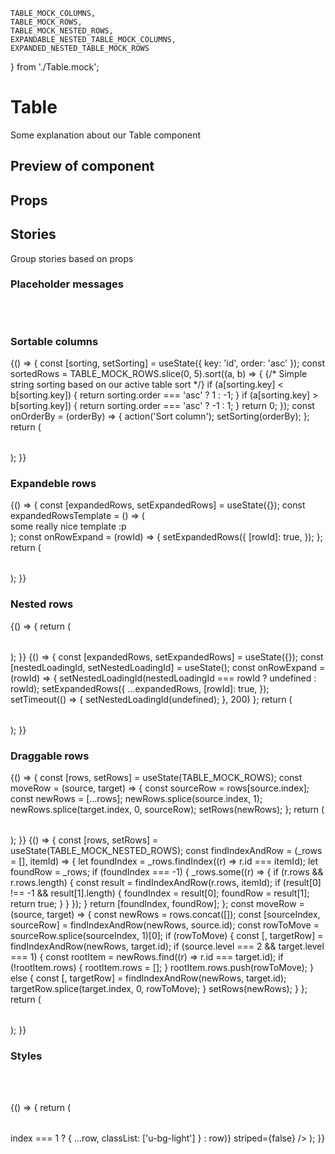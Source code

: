 
	TABLE_MOCK_COLUMNS,
	TABLE_MOCK_ROWS,
	TABLE_MOCK_NESTED_ROWS,
	EXPANDABLE_NESTED_TABLE_MOCK_COLUMNS,
	EXPANDED_NESTED_TABLE_MOCK_ROWS
} from './Table.mock';


<Meta title="Table" component={Table} />

# Table

Some explanation about our Table component

## Preview of component

<Preview>
	<Story name='Base'>
		<Table columns={TABLE_MOCK_COLUMNS()} rows={TABLE_MOCK_ROWS.slice(0, 5)}/>
	</Story>
</Preview>

## Props

<Props of={Table} />

## Stories

Group stories based on props

### Placeholder messages

<Preview isColumn>
	<Story name='Loading'>
		<Table loading columns={TABLE_MOCK_COLUMNS()} />
	</Story>
	<Story name='No columns'>
		<Table rows={TABLE_MOCK_ROWS}/>
	</Story>
	<Story name='No data'>
		<Table columns={TABLE_MOCK_COLUMNS()} className="u-margin-top" />
	</Story>
</Preview>

### Sortable columns

<Preview>
	<Story name='Sortable'>
		{() => {
			const [sorting, setSorting] = useState({ key: 'id', order: 'asc' });
			const sortedRows = TABLE_MOCK_ROWS.slice(0, 5).sort((a, b) => {
				{/* Simple string sorting based on our active table sort */}
				if (a[sorting.key] < b[sorting.key]) {
					return sorting.order === 'asc' ? 1 : -1;
				}
				if (a[sorting.key] > b[sorting.key]) {
					return sorting.order === 'asc' ? -1 : 1;
				}
				return 0;
			});
			const onOrderBy = (orderBy) => {
				action('Sort column');
				setSorting(orderBy);
			};
			return (
				<Table
					columns={TABLE_MOCK_COLUMNS()}
					rows={sortedRows}
					activeSorting={sorting}
					orderBy={setSorting}
				/>
			);
		}}
	</Story>
</Preview>

### Expandeble rows

<Preview>
	<Story name='Expandable'>
		{() => {
			const [expandedRows, setExpandedRows] = useState({});
			const expandedRowsTemplate = () => (
				<div>
					some really nice template :p
				</div>
			);
			const onRowExpand = (rowId) => {
				setExpandedRows({
					[rowId]: true,
				});
			};
			return (
				<Table
					dataKey="id"
					columns={TABLE_MOCK_COLUMNS(onRowExpand)}
					rows={TABLE_MOCK_ROWS}
					expandedRows={expandedRows}
					rowExpansionTemplate={expandedRowsTemplate}
				/>
			);
		}}
	</Story>
</Preview>

### Nested rows

<Preview>
	<Story name='Nested'>
		{() => {
			return (
				<Table
					columns={TABLE_MOCK_COLUMNS()}
					rows={TABLE_MOCK_NESTED_ROWS}
				/>
			);
		}}
	</Story>
</Preview>

<Preview>
	<Story name='Expandable nested'>
		{() => {
			const [expandedRows, setExpandedRows] = useState({});
			const [nestedLoadingId, setNestedLoadingId] = useState();
			const onRowExpand = (rowId) => {
				setNestedLoadingId(nestedLoadingId === rowId ? undefined : rowId);
				setExpandedRows({
					...expandedRows,
					[rowId]: true,
				});
				setTimeout(() => {
					setNestedLoadingId(undefined);
				}, 200)
			};
			return (
				<Table
					dataKey="id"
					columns={EXPANDABLE_NESTED_TABLE_MOCK_COLUMNS(onRowExpand)}
					rows={EXPANDED_NESTED_TABLE_MOCK_ROWS}
					nestedLoadingId={nestedLoadingId}
					expandedRows={expandedRows}
					expandNested={false}
					striped={false}
				/>
			);
		}}
	</Story>
</Preview>

### Draggable rows

<Preview>
	<Story name='Draggable'>
		{() => {
			const [rows, setRows] = useState(TABLE_MOCK_ROWS);
			const moveRow = (source, target) => {
				const sourceRow = rows[source.index];
				const newRows = [...rows];
				newRows.splice(source.index, 1);
				newRows.splice(target.index, 0, sourceRow);
				setRows(newRows);
			};
			return (
				<Table
					dataKey="id"
					draggable={true}
					moveRow={moveRow}
					columns={TABLE_MOCK_COLUMNS()}
					rows={rows}
				/>
			);
		}}
	</Story>
</Preview>

<Preview>
	<Story name='Draggable nested'>
		{() => {
			const [rows, setRows] = useState(TABLE_MOCK_NESTED_ROWS);
			const findIndexAndRow = (_rows = [], itemId) => {
				let foundIndex = _rows.findIndex((r) => r.id === itemId);
				let foundRow = _rows;
				if (foundIndex === -1) {
					_rows.some((r) => {
						if (r.rows && r.rows.length) {
							const result = findIndexAndRow(r.rows, itemId);
							if (result[0] !== -1 && result[1].length) {
								foundIndex = result[0];
								foundRow = result[1];
								return true;
							}
						}
					});
				}
				return [foundIndex, foundRow];
			};
			const moveRow = (source, target) => {
				const newRows = rows.concat([]);
				const [sourceIndex, sourceRow] = findIndexAndRow(newRows, source.id);
				const rowToMove = sourceRow.splice(sourceIndex, 1)[0];
				if (rowToMove) {
					const [, targetRow] = findIndexAndRow(newRows, target.id);
					if (source.level === 2 && target.level === 1) {
						const rootItem = newRows.find((r) => r.id === target.id);
						if (!rootItem.rows) {
							rootItem.rows = [];
						}
						rootItem.rows.push(rowToMove);
					} else {
						const [, targetRow] = findIndexAndRow(newRows, target.id);
						targetRow.splice(target.index, 0, rowToMove);
					}
					setRows(newRows);
				}
			};
			return (
				<Table
					dataKey="id"
					draggable={true}
					moveRow={moveRow}
					columns={TABLE_MOCK_COLUMNS()}
					rows={rows}
					allowHorizontalDrag={false}
				/>
			);
		}}
	</Story>
</Preview>

### Styles

<Preview isColumn>
	<Story name='No stripes'>
		<Table columns={TABLE_MOCK_COLUMNS()} rows={TABLE_MOCK_ROWS.slice(0, 4)} striped={false} />
	</Story>
	<Story name='Primary head'>
		<Table columns={TABLE_MOCK_COLUMNS()} rows={TABLE_MOCK_ROWS.slice(0, 2)} type="primary" />
	</Story>
	<Story name='Secondary head'>
		<Table columns={TABLE_MOCK_COLUMNS()} rows={TABLE_MOCK_ROWS.slice(0, 2)} type="secondary" />
	</Story>
</Preview>

<Preview>
	<Story name='Styled rows'>
		{() => {
			return (
				<Table
					columns={TABLE_MOCK_COLUMNS()}
					rows={TABLE_MOCK_ROWS.slice(0, 5).map((row, index) => index === 1 ? { ...row, classList: ['u-bg-light'] } : row)}
					striped={false}
				/>
			);
		}}
	</Story>
</Preview>
